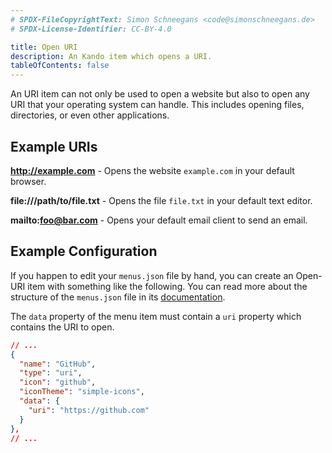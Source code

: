 ```yaml
---
# SPDX-FileCopyrightText: Simon Schneegans <code@simonschneegans.de>
# SPDX-License-Identifier: CC-BY-4.0

title: Open URI
description: An Kando item which opens a URI.
tableOfContents: false
---
```


An URI item can not only be used to open a website but also to open any URI that your operating system can handle.
This includes opening files, directories, or even other applications.

## Example URIs

**http://example.com** - Opens the website `example.com` in your default browser.

**file:///path/to/file.txt** - Opens the file `file.txt` in your default text editor.

**mailto:foo@bar.com** - Opens your default email client to send an email.

## Example Configuration

If you happen to edit your `menus.json` file by hand, you can create an Open-URI item with something like the following.
You can read more about the structure of the `menus.json` file in its [documentation](/reference/config-files).

The `data` property of the menu item must contain a `uri` property which contains the URI to open.

```json title="menus.json"
// ...
{
  "name": "GitHub",
  "type": "uri",
  "icon": "github",
  "iconTheme": "simple-icons",
  "data": {
    "uri": "https://github.com"
  }
},
// ...
```